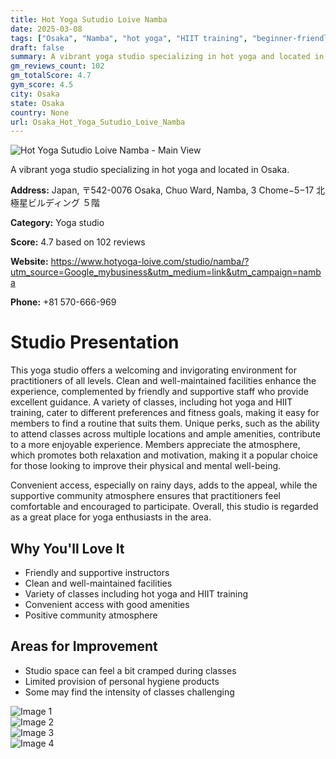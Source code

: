 ```yaml
---
title: Hot Yoga Sutudio Loive Namba
date: 2025-03-08
tags: ["Osaka", "Namba", "hot yoga", "HIIT training", "beginner-friendly", "welcoming atmosphere", "clean facilities", "Osaka"]  
draft: false
summary: A vibrant yoga studio specializing in hot yoga and located in Osaka.
gm_reviews_count: 102
gm_totalScore: 4.7
gym_score: 4.5
city: Osaka
state: Osaka
country: None
url: Osaka_Hot_Yoga_Sutudio_Loive_Namba
---
```


<div className="aspect-[16/9] relative my-8">
  <img 
    src="https://lh5.googleusercontent.com/p/AF1QipNHRJHieJFTt4Eh_xKuPMCN8K1cZAlNhzGdk_XZ=w1920-h1080-k-no"
    alt="Hot Yoga Sutudio Loive Namba - Main View"
    className="object-cover absolute inset-0 w-full h-full rounded-lg"
  />
</div>

A vibrant yoga studio specializing in hot yoga and located in Osaka.

**Address:** Japan, 〒542-0076 Osaka, Chuo Ward, Namba, 3 Chome−5−17 北極星ビルディング ５階

**Category:** Yoga studio

**Score:** 4.7 based on 102 reviews

**Website:** https://www.hotyoga-loive.com/studio/namba/?utm_source=Google_mybusiness&utm_medium=link&utm_campaign=namba

**Phone:** +81 570-666-969

# Studio Presentation

This yoga studio offers a welcoming and invigorating environment for practitioners of all levels. Clean and well-maintained facilities enhance the experience, complemented by friendly and supportive staff who provide excellent guidance. A variety of classes, including hot yoga and HIIT training, cater to different preferences and fitness goals, making it easy for members to find a routine that suits them. Unique perks, such as the ability to attend classes across multiple locations and ample amenities, contribute to a more enjoyable experience. Members appreciate the atmosphere, which promotes both relaxation and motivation, making it a popular choice for those looking to improve their physical and mental well-being.

Convenient access, especially on rainy days, adds to the appeal, while the supportive community atmosphere ensures that practitioners feel comfortable and encouraged to participate. Overall, this studio is regarded as a great place for yoga enthusiasts in the area.

## Why You'll Love It

- Friendly and supportive instructors
- Clean and well-maintained facilities
- Variety of classes including hot yoga and HIIT training
- Convenient access with good amenities
- Positive community atmosphere

## Areas for Improvement

- Studio space can feel a bit cramped during classes
- Limited provision of personal hygiene products
- Some may find the intensity of classes challenging

<div className="grid grid-cols-1 xl:grid-cols-2 gap-4 my-8">
<div className="aspect-[4/3] relative"><img src="https://lh3.googleusercontent.com/p/AF1QipNdCp1RaZrsv3u_QDKZVO6jXI_2SeKB2hkvVbSm=w1920-h1080-k-no" alt="Image 1" className="object-cover absolute inset-0 w-full h-full rounded-lg" /></div>
<div className="aspect-[4/3] relative"><img src="https://lh5.googleusercontent.com/p/AF1QipMCts9qOe14aNnRrJwFd3Yy2zYACSHb0Tymg-YM=w1920-h1080-k-no" alt="Image 2" className="object-cover absolute inset-0 w-full h-full rounded-lg" /></div>
<div className="aspect-[4/3] relative"><img src="https://lh5.googleusercontent.com/p/AF1QipMV6dFateoqLi_RIWktfqbEFTIAfI6Z_ox5bd-g=w1920-h1080-k-no" alt="Image 3" className="object-cover absolute inset-0 w-full h-full rounded-lg" /></div>
<div className="aspect-[4/3] relative"><img src="https://lh5.googleusercontent.com/p/AF1QipMuC-GhQ3BwSRt_Xrbo8KJLskI3QZdbjxwmMIWL=w1920-h1080-k-no" alt="Image 4" className="object-cover absolute inset-0 w-full h-full rounded-lg" /></div>
</div>